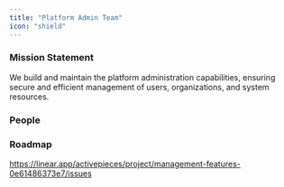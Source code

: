 ```yaml
---
title: "Platform Admin Team"
icon: "shield"
---
```


### Mission Statement

We build and maintain the platform administration capabilities, ensuring secure and efficient management of users, organizations, and system resources.

### People

<CardGroup col={3}>
<Snippet file="profile/abdulyki.mdx" />
<Snippet file="profile/hazem.mdx" />
<Snippet file="profile/amro.mdx" />
</CardGroup>

### Roadmap

https://linear.app/activepieces/project/management-features-0e61486373e7/issues